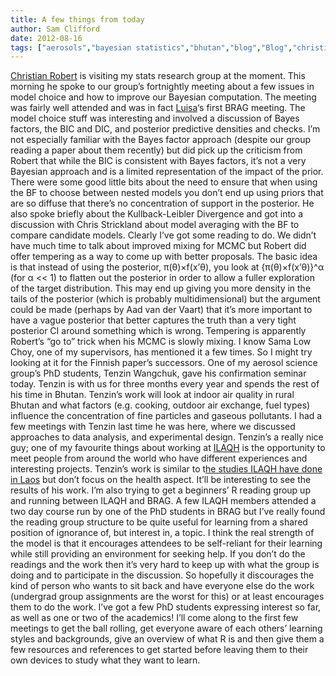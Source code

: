 ```yaml
---
title: A few things from today
author: Sam Clifford
date: 2012-08-16
tags: ["aerosols","bayesian statistics","bhutan","blog","Blog","christian robert","programming","qut","R","science","seminar","statistics"]
---
```


[Christian Robert](https://xianblog.wordpress.com/) is visiting my stats research group at the moment. This morning he spoke to our group's fortnightly meeting about a few issues in model choice and how to improve our Bayesian computation. The meeting was fairly well attended and was in fact [Luisa](http://conidialcoleopticide.wordpress.com/)'s first BRAG meeting. The model choice stuff was interesting and involved a discussion of Bayes factors, the BIC and DIC, and posterior predictive densities and checks. I'm not especially familiar with the Bayes factor approach (despite our group reading a paper about them recently) but did pick up the criticism from Robert that while the BIC is consistent with Bayes factors, it's not a very Bayesian approach and is a limited representation of the impact of the prior. There were some good little bits about the need to ensure that when using the BF to choose between nested models you don't end up using priors that are so diffuse that there's no concentration of support in the posterior. He also spoke briefly about the Kullback-Leibler Divergence and got into a discussion with Chris Strickland about model averaging with the BF to compare candidate models. Clearly I've got some reading to do. We didn't have much time to talk about improved mixing for MCMC but Robert did offer tempering as a way to come up with better proposals. The basic idea is that instead of using the posterior, π(θ)×f(x'θ), you look at {π(θ)×f(x'θ)}^α (for α << 1) to flatten out the posterior in order to allow a fuller exploration of the target distribution. This may end up giving you more density in the tails of the posterior (which is probably multidimensional) but the argument could be made (perhaps by Aad van der Vaart) that it's more important to have a vague posterior that better captures the truth than a very tight posterior CI around something which is wrong. Tempering is apparently Robert's "go to" trick when his MCMC is slowly mixing. I know Sama Low Choy, one of my supervisors, has mentioned it a few times. So I might try looking at it for the Finnish paper's successors. One of my aerosol science group's PhD students, Tenzin Wangchuk, gave his confirmation seminar today. Tenzin is with us for three months every year and spends the rest of his time in Bhutan. Tenzin's work will look at indoor air quality in rural Bhutan and what factors (e.g. cooking, outdoor air exchange, fuel types) influence the concentration of fine particles and gaseous pollutants. I had a few meetings with Tenzin last time he was here, where we discussed approaches to data analysis, and experimental design. Tenzin's a really nice guy; one of my favourite things about working at [ILAQH](http://www.ilaqh.qut.edu.au/) is the opportunity to meet people from around the world who have different experiences and interesting projects. Tenzin's work is similar to t[he studies ILAQH have done in Laos](http://onlinelibrary.wiley.com/doi/10.1111/j.1600-0668.2010.00679.x/full) but don't focus on the health aspect. It'll be interesting to see the results of his work. I'm also trying to get a beginners' R reading group up and running between ILAQH and BRAG. A few ILAQH members attended a two day course run by one of the PhD students in BRAG but I've really found the reading group structure to be quite useful for learning from a shared position of ignorance of, but interest in, a topic. I think the real strength of the model is that it encourages attendees to be self-reliant for their learning while still providing an environment for seeking help. If you don't do the readings and the work then it's very hard to keep up with what the group is doing and to participate in the discussion. So hopefully it discourages the kind of person who wants to sit back and have everyone else do the work (undergrad group assignments are the worst for this) or at least encourages them to do the work. I've got a few PhD students expressing interest so far, as well as one or two of the academics! I'll come along to the first few meetings to get the ball rolling, get everyone aware of each others' learning styles and backgrounds, give an overview of what R is and then give them a few resources and references to get started before leaving them to their own devices to study what they want to learn.